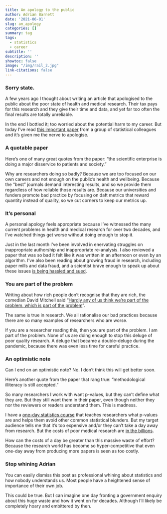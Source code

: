 ```yaml
---
title: An apology to the public
author: Adrian Barnett
date: '2021-06-01'
slug: an_apology
categories: []
summary: tag 
tags:
  - statistics
  - career
subtitle: ''
description: ''
showtoc: false
image: "/img/rail_2.jpg"
link-citations: false
---
```

<style>
.post-heading h1  { color: green; }
.meta { color: green; }
</style>


### Sorry state.

A few years ago I thought about writing an article that apologised to the public about the poor state of health and medical research. Their tax pays for this research and they give their time and data, and yet far too often the final results are totally unreliable. 

In the end I bottled it; too worried about the potential harm to my career. But today I've read [this important paper](https://www.jclinepi.com/article/S0895-4356(21)00170-0/fulltext) from a group of statistical colleagues and it's given me the nerve to apologise.

### A quotable paper

Here's one of many great quotes from the paper: “the scientific enterprise is doing a major disservice to patients and society.”

Why are researchers doing so badly? Because we are too focused on our own careers and not enough on the public's health and wellbeing. Because the "best" journals demand interesting results, and so we provide them regardless of how reliable those results are. Because our universities and funders promote bad practice by focusing on daft metrics that reward quantity instead of quality, so we cut corners to keep our metrics up. 

### It's personal

A personal apology feels appropriate because I've witnessed the many current problems in health and medical research for over two decades, and I've watched things get worse without doing enough to stop it. 

Just in the last month I've been involved in enervating struggles on inappropriate authorship and inappropriate re-analysis. I also reviewed a paper that was so bad it felt like it was written in an afternoon or even by an algorithm. I've also been reading about growing fraud in research, including paper mills and data fraud, and a scientist brave enough to speak up about these issues [is being hassled and sued](https://osf.io/2awsv/).

### You are part of the problem

Writing about how rich people don't recognise that they are rich, the comedian David Mitchell said “[Hardly any of us think we’re part of the problem, which is part of the problem](https://www.theguardian.com/commentisfree/2017/apr/23/david-mitchell-rich-shame-70000-john-mcdonnell-squeezed-middle)".

The same is true in research. We all rationalise our bad practices because there are so many examples of researchers who are worse. 

If you are a researcher reading this, then you are part of the problem. I am part of the problem. None of us are doing enough to stop this deluge of poor quality research. A deluge that became a double-deluge during the pandemic, because there was even less time for careful practice. 

### An optimistic note

Can I end on an optimistic note? No. I don't think this will get better soon.

Here's another quote from the paper that rang true: “methodological illiteracy is still accepted.” 

So many researchers I work with want p-values, but they can't define what they are. But they still want them in their paper, even though neither they nor the reviewers or readers understand them. This is madness.

I have a [one-day statistics course](https://www.aushsi.org.au/training/statistics-course/) that teaches  researchers what p-values are and helps them avoid other common statistical blunders. But my target audience tells me that it's too expensive and/or they can't take a day away from research. But the costs of poor medical research are [in the billions](https://blogs.bmj.com/bmj/2016/01/14/paul-glasziou-and-iain-chalmers-is-85-of-health-research-really-wasted/). 

How can the costs of a day be greater than this massive waste of effort? Because the research world has become so hyper-competitive that even one-day away from producing more papers is seen as too costly.

### Stop whining Adrian

You can easily dismiss this post as professional whining about statistics and how nobody understands us. Most people have a heightened sense of importance of their own job. 

This could be true. But I can imagine one day fronting a government enquiry about this huge waste and how it went on for decades. Although I'll likely be completely hoary and embittered by then.
